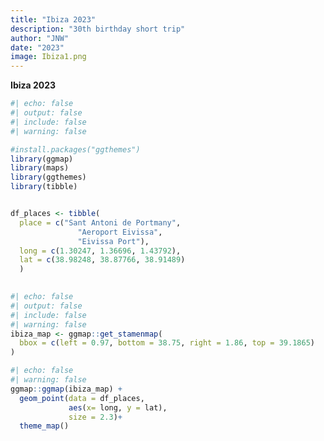 ```yaml
---
title: "Ibiza 2023"
description: "30th birthday short trip"
author: "JNW"
date: "2023"
image: Ibiza1.png
---
```


**Ibiza 2023**



```r
#| echo: false
#| output: false
#| include: false
#| warning: false

#install.packages("ggthemes")
library(ggmap)
library(maps)
library(ggthemes)
library(tibble)


df_places <- tibble(
  place = c("Sant Antoni de Portmany",
               "Aeroport Eivissa",
               "Eivissa Port"),
  long = c(1.30247, 1.36696, 1.43792),
  lat = c(38.98248, 38.87766, 38.91489)
  )
 

```

```r
#| echo: false
#| output: false
#| include: false
#| warning: false
ibiza_map <- ggmap::get_stamenmap(
  bbox = c(left = 0.97, bottom = 38.75, right = 1.86, top = 39.1865)
)

```

```r
#| echo: false
#| warning: false
ggmap::ggmap(ibiza_map) + 
  geom_point(data = df_places,
             aes(x= long, y = lat),
             size = 2.3)+
  theme_map()

```
